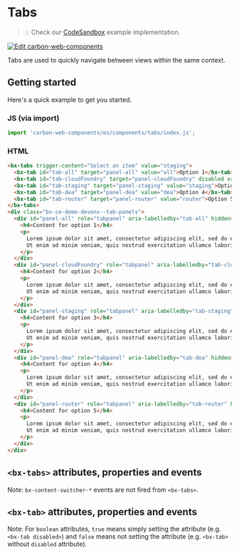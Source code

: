 
# Tabs

> 💡 Check our
> [CodeSandbox](https://codesandbox.io/s/github/carbon-design-system/carbon-web-components/tree/main/examples/codesandbox/basic/components/tabs)
> example implementation.

[![Edit carbon-web-components](https://codesandbox.io/static/img/play-codesandbox.svg)](https://codesandbox.io/s/github/carbon-design-system/carbon-web-components/tree/main/examples/codesandbox/basic/components/tabs)

Tabs are used to quickly navigate between views within the same context.

## Getting started

Here's a quick example to get you started.

### JS (via import)

```javascript
import 'carbon-web-components/es/components/tabs/index.js';
```

### HTML

```html
<bx-tabs trigger-content="Select an item" value="staging">
  <bx-tab id="tab-all" target="panel-all" value="all">Option 1</bx-tab>
  <bx-tab id="tab-cloudFoundry" target="panel-cloudFoundry" disabled value="cloudFoundry">Option 2</bx-tab>
  <bx-tab id="tab-staging" target="panel-staging" value="staging">Option 3</bx-tab>
  <bx-tab id="tab-dea" target="panel-dea" value="dea">Option 4</bx-tab>
  <bx-tab id="tab-router" target="panel-router" value="router">Option 5</bx-tab>
</bx-tabs>
<div class="bx-ce-demo-devenv--tab-panels">
  <div id="panel-all" role="tabpanel" aria-labelledby="tab-all" hidden>
    <h4>Content for option 1</h4>
    <p>
      Lorem ipsum dolor sit amet, consectetur adipiscing elit, sed do eiusmod tempor incididunt ut labore et dolore magna aliqua.
      Ut enim ad minim veniam, quis nostrud exercitation ullamco laboris nisi ut aliquip ex ea commodo consequat.
    </p>
  </div>
  <div id="panel-cloudFoundry" role="tabpanel" aria-labelledby="tab-cloudFoundry" hidden>
    <h4>Content for option 2</h4>
    <p>
      Lorem ipsum dolor sit amet, consectetur adipiscing elit, sed do eiusmod tempor incididunt ut labore et dolore magna aliqua.
      Ut enim ad minim veniam, quis nostrud exercitation ullamco laboris nisi ut aliquip ex ea commodo consequat.
    </p>
  </div>
  <div id="panel-staging" role="tabpanel" aria-labelledby="tab-staging" hidden>
    <h4>Content for option 3</h4>
    <p>
      Lorem ipsum dolor sit amet, consectetur adipiscing elit, sed do eiusmod tempor incididunt ut labore et dolore magna aliqua.
      Ut enim ad minim veniam, quis nostrud exercitation ullamco laboris nisi ut aliquip ex ea commodo consequat.
    </p>
  </div>
  <div id="panel-dea" role="tabpanel" aria-labelledby="tab-dea" hidden>
    <h4>Content for option 4</h4>
    <p>
      Lorem ipsum dolor sit amet, consectetur adipiscing elit, sed do eiusmod tempor incididunt ut labore et dolore magna aliqua.
      Ut enim ad minim veniam, quis nostrud exercitation ullamco laboris nisi ut aliquip ex ea commodo consequat.
    </p>
  </div>
  <div id="panel-router" role="tabpanel" aria-labelledby="tab-router" hidden>
    <h4>Content for option 5</h4>
    <p>
      Lorem ipsum dolor sit amet, consectetur adipiscing elit, sed do eiusmod tempor incididunt ut labore et dolore magna aliqua.
      Ut enim ad minim veniam, quis nostrud exercitation ullamco laboris nisi ut aliquip ex ea commodo consequat.
    </p>
  </div>
</div>
```

## `<bx-tabs>` attributes, properties and events

Note: `bx-content-switcher-*` events are not fired from `<bx-tabs>`.

<Props of="bx-tabs" />

## `<bx-tab>` attributes, properties and events

Note: For `boolean` attributes, `true` means simply setting the attribute (e.g. `<bx-tab disabled>`) and `false` means not setting the attribute (e.g. `<bx-tab>` without `disabled` attribute).

<Props of="bx-tab" />
